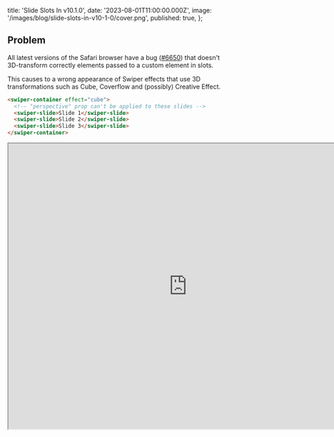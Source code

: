 
  title: 'Slide Slots In v10.1.0',
  date: '2023-08-01T11:00:00.000Z',
  image: '/images/blog/slide-slots-in-v10-1-0/cover.png',
  published: true,
};

## Problem

All latest versions of the Safari browser have a bug ([#6650](https://github.com/nolimits4web/swiper/issues/6650)) that doesn't 3D-transform correctly elements passed to a custom element in slots.

This causes to a wrong appearance of Swiper effects that use 3D transformations such as Cube, Coverflow and (possibly) Creative Effect.

```html
<swiper-container effect="cube">
  <!-- "perspective" prop can't be applied to these slides -->
  <swiper-slide>Slide 1</swiper-slide>
  <swiper-slide>Slide 2</swiper-slide>
  <swiper-slide>Slide 3</swiper-slide>
</swiper-container>
```

<iframe
  width="800"
  height="640"
  style={{ height: '640px' }}
  src="https://codesandbox.io/p/sandbox/swiper-effect-cube-forked-288dyk?file=%2Findex.html%3A65%2C27&embed=1"
  allowFullScreen
/>

## Solution

In Swiper v10.1.0 we introduced slide slots to workaround this issue. In this case we don't put slides into the `swiper-container`, but only their contents:

```html
<swiper-container effect="cube">
  <!-- Content goes to the first slide (with index 0) -->
  <div slot="slide-0">Slide 1</div>
  <!-- Content goes to the second slide (with index 1) -->
  <div slot="slide-1">Slide 2</div>
  <!-- Content goes to the third slide (with index 2) -->
  <div slot="slide-2">Slide 3</div>
</swiper-container>
```

The Swiper component will dynamically check the number of elements with slide slots passed and automatically create the required number of slides. There are no restrictions on the number of slide slots to be used.

But in this case we need to reconsider the styling of the slides, as we don't have slide elements directly in the DOM, and the slides themselves are now in the shadow DOM.

So it is recommended to use some custom wrapper for the slide content, e.g.:

```html
<swiper-container effect="cube">
  <!-- Content goes to the first slide (with index 0) -->
  <div slot="slide-0" class="slide-content">
    <img class="slide-image" src="path/to/slide-image.jpg" />
    <div class="slide-title">Slide 1</div>
  </div>
  <!-- Content goes to the second slide (with index 1) -->
  <div slot="slide-1" class="slide-content">
    <img class="slide-image" src="path/to/slide-image.jpg" />
    <div class="slide-title">Slide 2</div>
  </div>
  <!-- Content goes to the third slide (with index 2) -->
  <div slot="slide-2" class="slide-content">
    <img class="slide-image" src="path/to/slide-image.jpg" />
    <div class="slide-title">Slide 3</div>
  </div>
  ...
</swiper-container>
<style>
  /* make sure slide content takes all available slide size */
  .slide-content {
    width: 100%;
    height: 100%;
    position: relative;
  }
  /* slide image */
  .slide-image {
    position: absolute;
    left: 0;
    top: 0;
    width: 100%;
    height: 100%;
    object-fit: cover;
  }
  /* slide title */
  .slide-title {
    color: #fff;
    position: absolute;
    left: 32px;
    bottom: 32px;
    font-weight: bold;
    font-size: 32px;
  }
</style>
```

And now everything works correctly (in Safari):

<iframe
  width="800"
  height="640"
  style={{ height: '640px' }}
  src="https://codesandbox.io/p/sandbox/swiper-effect-cube-forked-c9x494"
  allowFullScreen
/>

## P.S.

And as always, if you love Swiper, please, support project by donating or pledging:

- on Patreon: [https://www.patreon.com/swiperjs](https://www.patreon.com/swiperjs)
- on Open Collective: [https://opencollective.com/swiper](https://opencollective.com/swiper)

And checking our premium projects:

- [UI Initiative](https://uiinitiative.com)
- [Swiper Studio](https://studio.swiperjs.com)

Your support means a lot for us!

  <PostLayout meta={meta}>{children}</PostLayout>
);
